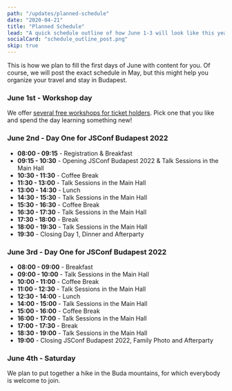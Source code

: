 ```yaml
---
path: "/updates/planned-schedule"
date: "2020-04-21"
title: "Planned Schedule"
lead: "A quick schedule outline of how June 1-3 will look like this year"
socialCard: "schedule_outline_post.png"
skip: true
---
```


This is how we plan to fill the first days of June with content for you. Of course, we will post the exact schedule in May, but this might help you organize your travel and stay in Budapest.

### June 1st - Workshop day

We offer [several free workshops for ticket holders](https://jsconfbp.com/workshops).
Pick one that you like and spend the day learning something new!

### June 2nd - Day One for JSConf Budapest 2022

- **08:00 - 09:15** - Registration & Breakfast
- **09:15 - 10:30** - Opening JSConf Budapest 2022 & Talk Sessions in the Main Hall
- **10:30 - 11:30** - Coffee Break
- **11:30 - 13:00** - Talk Sessions in the Main Hall
- **13:00 - 14:30** - Lunch
- **14:30 - 15:30** - Talk Sessions in the Main Hall
- **15:30 - 16:30** - Coffee Break
- **16:30 - 17:30** - Talk Sessions in the Main Hall
- **17:30 - 18:00** - Break
- **18:00 - 19:30** - Talk Sessions in the Main Hall
- **19:30** - Closing Day 1, Dinner and Afterparty

### June 3rd - Day One for JSConf Budapest 2022

- **08:00 - 09:00** - Breakfast
- **09:00 - 10:00** - Talk Sessions in the Main Hall
- **10:00 - 11:00** - Coffee Break
- **11:00 - 12:30** - Talk Sessions in the Main Hall
- **12:30 - 14:00** - Lunch
- **14:00 - 15:00** - Talk Sessions in the Main Hall
- **15:00 - 16:00** - Coffee Break
- **16:00 - 17:00** - Talk Sessions in the Main Hall
- **17:00 - 17:30** - Break
- **18:30 - 19:00** - Talk Sessions in the Main Hall
- **19:00** - Closing JSConf Budapest 2022, Family Photo and Afterparty

### June 4th - Saturday

We plan to put together a hike in the Buda mountains, for which everybody is welcome to join.
